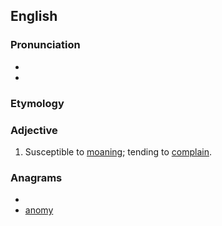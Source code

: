 ==English==

===Pronunciation===
* {{IPA|/məʊni}}
* {{rhymes|əʊni}}

===Etymology===
{{suffix|moan|y}}

===Adjective===
{{en-adj|moanier|moaniest}}

# {{informal}} Susceptible to [[moan]]ing; tending to [[complain]].

===Anagrams===
* {{alphagram|amnoy}}
* [[anomy#English|anomy]]